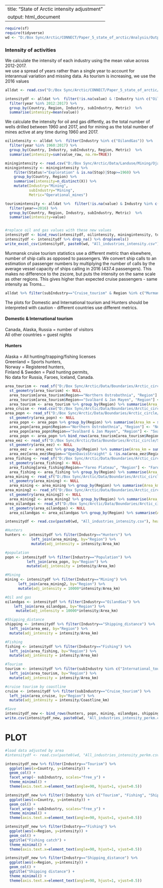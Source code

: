 
---
title: "State of Arctic intensity adjustment"
output: html_document
---
  
```r

require(sf)
require(tidyverse)
wd <- "D:/Box Sync/Arctic/CONNECT/Paper_5_state_of_arctic/Analysis/Output/"
```

### Intensity of activities
We calculate the intensity of each industry using the mean value across 2012-2017.  
we use a spread of years rather than a single year to account for interannual variation and missing data.
As tourism is increasing, we use the 2016 values

```r
alldat <- read.csv("D:/Box Sync/Arctic/CONNECT/Paper_5_state_of_arctic/Analysis/Output/All_industries_long.csv", header=TRUE, fileEncoding = "UTF-8-BOM")

intensitydf <- alldat %>%  filter(!is.na(value) & !Industry %in% c("OilandGas", "Mining", "Tourism")) %>% #drop years missing data
  filter(year %in% 2012:2017) %>% 
  group_by(Country, Region, Industry, subIndustry, Metric)  %>%
  summarise(intensity=mean(value)) 
```

We calculate the intensity for oil and gas diffently, as the total number of wells drilled between 1960 and 2017, and for mining as the total number of mines active at any time during 1960 and 2017.

```r
oilintensity <- alldat %>%  filter(Industry %in% c("OilandGas")) %>% 
  filter(year %in% 1960:2017) %>% 
  group_by(Country, Industry, subIndustry, Region, Metric)  %>%
  summarise(intensity=sum(value_raw, na.rm=TRUE))

miningintensity <- read.csv("D:/Box Sync/Arctic/Data/Landuse/Mining/Ojas_mining_database_2018/processed/Mining_listofMines_withdates.csv")
miningintensity <- miningintensity %>% 
    filter(Status!="Exploration" & is.na(Stop)|Stop>=1960) %>%
    group_by(Country, Region) %>% 
    summarise(intensity=n_distinct(X)) %>%
    mutate(Industry="Mining",
           subIndustry="Mining", 
           Metric="Operational_mines")

tourismintensity <- alldat %>%  filter(!is.na(value) & Industry %in% c("Tourism")) %>% #drop years missing data
  filter(year==2016) %>% 
  group_by(Country, Region, Industry, subIndustry, Metric)  %>%
  summarise(intensity=value) 


#replace oil and gas values with these new values
intensitydf <- bind_rows(intensitydf, oilintensity, miningintensity, tourismintensity)
intensitydf <- intensitydf %>% drop_na() %>% droplevels()
write_excel_csv(intensitydf, paste0(wd, "All_industries_intensity.csv")) #for fileEncoding = "UTF-8-BOM"

```

Murmansk cruise tourism statistics use a different metric than elsewhere, number of ship calls as opposed to passengers.
We convert ship calls to an estimation of passenger numbers by multiplying the number of calls by the average vessel capacity of ships calling in 2016 (437.4 passengers). This makes no difference to the zscore, but puts the intensity on the same scale as other regions. This gives higher than expected cruise passengers - same intensity as Troms...

```r
alldat %>% filter(subIndustry=="Cruise_tourism" & Region %in% c("Murmansk", "Troms", "Finnmark", "Arkhangel'sk") & year==2016) %>% select(Region, value)
```

The plots for Domestic and International tourism and Hunters should be interpreted with caution - different countries use different metrics.  

#### Domestic & International tourism
Canada, Alaska, Russia = number of visitors    
All other countries = guest nights 

#### Hunters
Alaska = All hunting/trapping/fishing licenses  
Greenland = Sports hunters,  
Norway = Registered hunters,  
Finland & Sweden = Paid hunting permits,  
No data for Russia, Faroes, Iceland, Canada.  


```r
area_tourism <- read_sf("D:/Box Sync/Arctic/Data/Boundaries/Arctic_circle/State_of_Arctic/SOA_borders_for_tourism2.shp") 
  st_geometry(area_tourism) <- NULL
  area_tourism[area_tourism$Region=="Northern Ostrobothnia", "Region"] <- "North Ostrobothnia"
  area_tourism[area_tourism$Region=="Svalbard & Jan Mayen", "Region"] <- "Svalbard and Jan Mayen"
  area_tourism <- area_tourism %>% group_by(Region) %>% summarise(Area_km = sum(Area_km))
area_cruise <- read.csv("D:/Box Sync/Arctic/Data/Boundaries/Arctic_circle/State_of_Arctic/Arctic_coastlines.csv", header=TRUE, stringsAsFactors = FALSE)
area_popn <- read_sf("D:/Box Sync/Arctic/Data/Boundaries/Arctic_circle/State_of_Arctic/SOA_borders_for_popn2.shp")
  st_geometry(area_popn) <- NULL
  area_popn <- area_popn %>% group_by(Region) %>% summarise(Area_km = sum(Area_km))
  area_popn[area_popn$Region=="Northern Ostrobothnia", "Region"] <- "North Ostrobothnia"
  area_popn[area_popn$Region=="Svalbard & Jan Mayen", "Region"] <- "Svalbard and Jan Mayen"
  area_popn <- area_popn %>% bind_rows(area_tourism[area_tourism$Region=="Alaska",])
area_eez <- read_sf("D:/Box Sync/Arctic/Data/Boundaries/Arctic_circle/State_of_Arctic/EEZ_plus_highseas_noland.shp")
  st_geometry(area_eez) <- NULL
  area_eez <- area_eez %>% group_by(Region) %>% summarise(Area_km = sum(Area_km))
  area_eez[area_eez$Region=="OpenDavisStraight" & !is.na(area_eez$Region), "Region"] <- "OpenDavisStrait"
area_fishing <- read_sf("D:/Box Sync/Arctic/Data/Boundaries/Arctic_circle/State_of_Arctic/SOA_borders_for_fishing.shp")
  st_geometry(area_fishing) <- NULL
  area_fishing[area_fishing$Region=="Fareo Plateau", "Region"] <- "Faroe Plateau"
  area_fishing <- area_fishing %>% group_by(Region) %>% summarise(Area_km = sum(Area_km))
area_mining <- read_sf("D:/Box Sync/Arctic/Data/Boundaries/Arctic_circle/State_of_Arctic/SOA_borders_for_mining.shp") 
  st_geometry(area_mining) <- NULL
  area_mining <- area_mining %>% group_by(Region) %>% summarise(Area_km = sum(Area_km))
area_mining2 <- read_sf("D:/Box Sync/Arctic/Data/Boundaries/Arctic_circle/State_of_Arctic/SOA_borders_for_mining2.shp") 
  st_geometry(area_mining2) <- NULL
  area_mining2 <- area_mining2 %>% group_by(Region) %>% summarise(Area_km = sum(Area_km))
area_oilandgas <- read_sf("D:/Box Sync/Arctic/Data/Boundaries/Arctic_circle/State_of_Arctic/SOA_borders_for_oilandgas3.shp") 
  st_geometry(area_oilandgas) <- NULL
  area_oilandgas <- area_oilandgas %>% group_by(Region) %>% summarise(Area_km = sum(SUM_Area_k))

intensitydf <- read.csv(paste0(wd, "All_industries_intensity.csv"), header=TRUE, fileEncoding = "UTF-8-BOM", stringsAsFactors = FALSE) #for fileEncoding = "UTF-8-BOM"
```

```r
#Hunters
hunters <- intensitydf %>% filter(Industry=="Hunters") %>% 
            left_join(area_mining, by="Region") %>% 
            mutate(adj_intensity = intensity/Area_km)

#population
popn <- intensitydf %>% filter(Industry=="Population") %>%
          left_join(area_popn, by="Region") %>% 
          mutate(adj_intensity = intensity/Area_km)

#Mining
mining <- intensitydf %>% filter(Industry=="Mining") %>%
      left_join(area_mining2, by="Region") %>% 
      mutate(adj_intensity = 10000*intensity/Area_km)

#Oil and gas
oilandgas <- intensitydf %>% filter(Industry=="OilandGas") %>%
    left_join(area_oilandgas, by="Region") %>%
     mutate(adj_intensity = 10000*intensity/Area_km)

#Shipping_distance
shipping <- intensitydf %>% filter(Industry=="Shipping_distance") %>%
  left_join(area_eez, by="Region") %>% 
  mutate(adj_intensity = intensity/Area_km)

#Fishing
fishing <- intensitydf %>% filter(Industry=="Fishing") %>%
  left_join(area_fishing, by="Region") %>% 
  mutate(adj_intensity = intensity/Area_km)

#Tourism
tourism <- intensitydf %>% filter(subIndustry %in% c("International_tourism","Domestic_tourism")) %>%
  left_join(area_tourism, by="Region") %>% 
  mutate(adj_intensity = intensity/Area_km)

#cruise tourism by coastline
cruise <- intensitydf %>% filter(subIndustry=="Cruise_tourism") %>%
  left_join(area_cruise, by="Region") %>% 
  mutate(adj_intensity = intensity/Coastline_km)

#Save
intensitydf_new <- bind_rows(hunters, popn, mining, oilandgas, shipping, fishing, tourism, cruise)
write.csv(intensitydf_new, paste0(wd, "All_industries_intensity_perkm.csv"), row.names=TRUE)
```

# PLOT
```r
#load data adjusted by area
#intensitydf <- read.csv(paste0(wd, "All_industries_intensity_perkm.csv"),  header=TRUE, fileEncoding = "UTF-8-BOM", stringsAsFactors = FALSE)

intensitydf_new %>% filter(Industry=="Tourism") %>%
  ggplot(aes(x=Country, y=intensity)) +
  geom_col() +
  facet_wrap(~ subIndustry, scales="free_y") +
  theme_minimal() +
  theme(axis.text.x=element_text(angle=90, hjust=1, vjust=0.5))

intensitydf_new %>% filter(!Industry %in% c("Tourism", "Fishing", "Shipping_distance")) %>%
  ggplot(aes(x=Country, y=intensity)) +
  geom_col() +
  facet_wrap(~ subIndustry, scales="free_y") +
  theme_minimal() +
  theme(axis.text.x=element_text(angle=90, hjust=1, vjust=0.5))

intensitydf_new %>% filter(Industry=="Fishing") %>%
  ggplot(aes(x=Region, y=intensity)) +
  geom_col() +
  ggtitle("Fishing catch") +
  theme_minimal() +
  theme(axis.text.x=element_text(angle=90, hjust=1, vjust=0.5))

intensitydf_new %>% filter(Industry=="Shipping_distance") %>%
  ggplot(aes(x=Region, y=intensity)) +
  geom_col() +
  ggtitle("Shipping distance") +
  theme_minimal() +
  theme(axis.text.x=element_text(angle=90, hjust=1, vjust=0.5))
```
